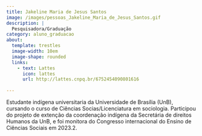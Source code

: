 ```yaml
---
title: Jakeline Maria de Jesus Santos
image: /images/pessoas_Jakeline_Maria_de_Jesus_Santos.gif
description: |
  Pesquisadora/Graduação
category: aluno_graduacao
about:
  template: trestles
  image-width: 10em
  image-shape: rounded
  links:
    - text: Lattes
      icon: lattes
      url: http://lattes.cnpq.br/6752454090801616
  
---
```


Estudante indígena universitaria da Universidade de Brasília (UnB), cursando o curso de Ciências Socias/Licenciatura em sociologia. Participou do projeto de extenção da coordenação indígena da Secretária de direitos Humanos da UnB, e foi monitora do Congresso internacional do Ensino de Ciências Sociais em 2023.2. 
<!-- Google tag (gtag.js) -->
<script async src="https://www.googletagmanager.com/gtag/js?id=G-GB2MGT95N0"></script>
<script>
  window.dataLayer = window.dataLayer || [];
  function gtag(){dataLayer.push(arguments);}
  gtag('js', new Date());

  gtag('config', 'G-GB2MGT95N0');
</script>